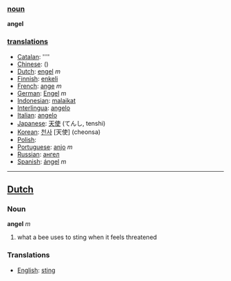 === [[noun]] ===

'''angel'''

=== [[translation]]s ===

*[[Catalan]]: [[]] ''''
*[[Chinese]]: [[]] ()
*[[Dutch]]: [[engel]] ''m''
*[[Finnish]]: [[enkeli]]
*[[French]]: [[ange]] ''m''
*[[German]]: [[Engel]] ''m''
*[[Indonesian]]: [[malaikat]]
*[[Interlingua]]: [[angelo]]
*[[Italian]]: [[angelo]]
*[[Japanese]]: [[天使]] (てんし, tenshi)
*[[Korean]]: [[천사]] [天使] (cheonsa)
*[[Polish]]: [[]]
*[[Portuguese]]: [[anjo]] ''m''
*[[Russian]]: [[ангел]]
*[[Spanish]]: [[ángel]] ''m''

----

==[[Dutch]]==

=== Noun ===

'''angel''' ''m''

# what a bee uses to sting when it feels threatened

=== Translations ===
*[[English]]: [[sting]]